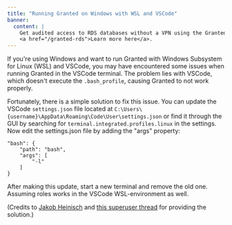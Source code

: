 ```yaml
---
title: "Running Granted on Windows with WSL and VSCode"
banner:
  content: |
    Get audited access to RDS databases without a VPN using the Granted RDS Plugin.
    <a href="/granted-rds">Learn more here</a>.
---
```


If you're using Windows and want to run Granted with Windows Subsystem for Linux (WSL) and VSCode, you may have encountered some issues when running Granted in the VSCode terminal. The problem lies with VSCode, which doesn't execute the `.bash_profile`, causing Granted to not work properly.

Fortunately, there is a simple solution to fix this issue. You can update the VSCode `settings.json` file located at `C:\Users\{username}\AppData\Roaming\Code\User\settings.json` or find it through the GUI by searching for `terminal.integrated.profiles.linux` in the settings. Now edit the settings.json file by adding the "args" property:

```
"bash": {
    "path": "bash",
    "args": [
        "-l"
    ]
}

```

After making this update, start a new terminal and remove the old one. Assuming roles works in the VSCode WSL-environment as well.

(Credits to [Jakob Heinisch](https://github.com/jakheipcg) and [this superuser thread](https://superuser.com/questions/1209366/win10-vs-code-integrated-bash-not-loading-bash-profile) for providing the solution.)
